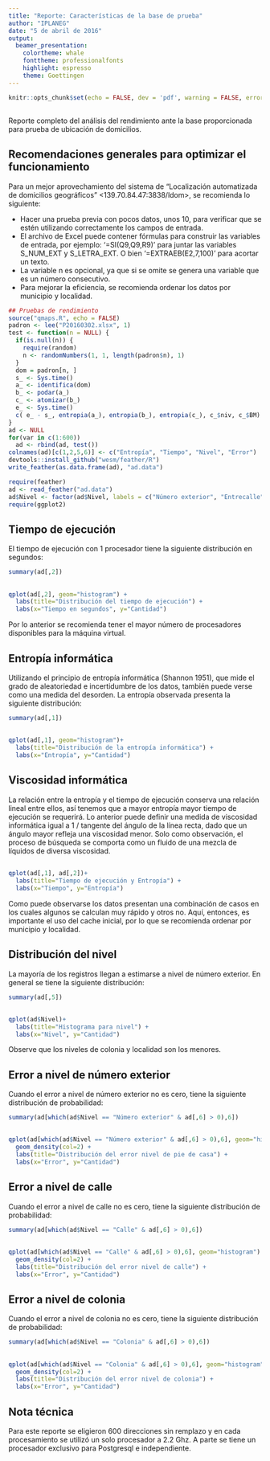 ```yaml
---
title: "Reporte: Características de la base de prueba"
author: "IPLANEG"
date: "5 de abril de 2016"
output: 
  beamer_presentation: 
    colortheme: whale
    fonttheme: professionalfonts
    highlight: espresso
    theme: Goettingen
---
```


```r
knitr::opts_chunk$set(echo = FALSE, dev = 'pdf', warning = FALSE, error = FALSE, message = FALSE, comment  = '')
```
##

Reporte completo del análisis del rendimiento ante la base proporcionada para prueba de ubicación de domicilios.

## Recomendaciones generales para optimizar el funcionamiento

Para un mejor aprovechamiento del sistema de "Localización automatizada de domicilios geográficos"  <139.70.84.47:3838/ldom>, se recomienda lo siguiente:

- Hacer una prueba previa con pocos datos, unos 10, para verificar que se estén utilizando correctamente los campos de entrada.
- El archivo de Excel puede contener fórmulas para construir las variables de entrada, por ejemplo: '=SI(Q9,Q9,R9)' para juntar las variables S_NUM_EXT y S_LETRA_EXT. O bien '=EXTRAEB(E2,7,100)' para acortar un texto.
- La variable n es opcional, ya que si se omite se genera una variable que es un número consecutivo.
- Para mejorar la eficiencia, se recomienda ordenar los datos por municipio y localidad.

```r
## Pruebas de rendimiento
source("qmaps.R", echo = FALSE)
padron <- lee("P20160302.xlsx", 1)
test <- function(n = NULL) {
  if(is.null(n)) {
    require(random)
    n <- randomNumbers(1, 1, length(padron$n), 1)
  }
  dom = padron[n, ]
  s_ <- Sys.time()
  a_ <- identifica(dom)
  b_ <- podar(a_)
  c_ <- atomizar(b_)
  e_ <- Sys.time()
  c( e_ - s_, entropia(a_), entropia(b_), entropia(c_), c_$niv, c_$BM)
}
ad <- NULL
for(var in c(1:600))
  ad <- rbind(ad, test())
colnames(ad)[c(1,2,5,6)] <- c("Entropía", "Tiempo", "Nivel", "Error")
devtools::install_github("wesm/feather/R")
write_feather(as.data.frame(ad), "ad.data")
```

```r
require(feather)
ad <- read_feather("ad.data")
ad$Nivel <- factor(ad$Nivel, labels = c("Número exterior", "Entrecalle", "Calle", "Colonia", "Localidad"))
require(ggplot2)
```

## Tiempo de ejecución

El tiempo de ejecución con 1 procesador tiene la siguiente distribución en segundos:
```r
summary(ad[,2])
```

##
```r
qplot(ad[,2], geom="histogram") +
  labs(title="Distribución del tiempo de ejecución") +
  labs(x="Tiempo en segundos", y="Cantidad")
```

Por lo anterior se recomienda tener el mayor número de procesadores disponibles para la máquina virtual.

## Entropía informática

Utilizando el principio de entropía informática (Shannon 1951),
que mide el grado de aleatoriedad e incertidumbre
de los datos, también puede verse como una medida del desorden.
La entropía observada presenta la siguiente distribución:

```r
summary(ad[,1])
```

##
```r
qplot(ad[,1], geom="histogram")+
  labs(title="Distribución de la entropía informática") +
  labs(x="Entropía", y="Cantidad")
```

## Viscosidad informática

La relación entre la entropía y el tiempo de ejecución conserva una relación lineal entre ellos, así tenemos que a mayor entropía mayor tiempo de ejecución se requerirá. Lo anterior puede definir una medida de viscosidad informática igual a 1 / tangente del ángulo de la línea recta, dado que un ángulo mayor refleja una viscosidad menor. Solo como observación, el proceso de búsqueda se comporta como un fluido de una mezcla de líquidos de diversa viscosidad.

##
```r
qplot(ad[,1], ad[,2])+
  labs(title="Tiempo de ejecución y Entropía") +
  labs(x="Tiempo", y="Entropía")
```

Como puede observarse los datos presentan una combinación de casos en los cuales algunos se calculan muy rápido y otros no. Aquí, entonces, es importante el uso del cache inicial, por lo que se recomienda ordenar por municipio y localidad.

## Distribución del nivel

La mayoría de los registros llegan a estimarse a nivel de número exterior. En general se tiene la siguiente distribución:
```r
summary(ad[,5])
```

##
```r
qplot(ad$Nivel)+ 
  labs(title="Histograma para nivel") +
  labs(x="Nivel", y="Cantidad")
```

Observe que los niveles de colonia y localidad son los menores.

## Error a nivel de número exterior

Cuando el error a nivel de número exterior no es cero, tiene la siguiente distribución de probabilidad:
```r
summary(ad[which(ad$Nivel == "Número exterior" & ad[,6] > 0),6])
```

##
```r
qplot(ad[which(ad$Nivel == "Número exterior" & ad[,6] > 0),6], geom="histogram")+
  geom_density(col=2) + 
  labs(title="Distribución del error nivel de pie de casa") +
  labs(x="Error", y="Cantidad")
```

## Error a nivel de calle

Cuando el error a nivel de calle no es cero, tiene la siguiente distribución de probabilidad:

```r
summary(ad[which(ad$Nivel == "Calle" & ad[,6] > 0),6])
```

##
```r
qplot(ad[which(ad$Nivel == "Calle" & ad[,6] > 0),6], geom="histogram") +
  geom_density(col=2) + 
  labs(title="Distribución del error nivel de calle") +
  labs(x="Error", y="Cantidad")
```

## Error a nivel de colonia

Cuando el error a nivel de colonia no es cero, tiene la siguiente distribución de probabilidad:
```r
summary(ad[which(ad$Nivel == "Colonia" & ad[,6] > 0),6])
```

##
```r
qplot(ad[which(ad$Nivel == "Colonia" & ad[,6] > 0),6], geom="histogram") +
  geom_density(col=2) + 
  labs(title="Distribución del error nivel de colonia") +
  labs(x="Error", y="Cantidad")
```

## Nota técnica

Para este reporte se eligieron 600 direcciones sin remplazo y en cada procesamiento se utilizó un solo procesador a 2.2 Ghz. A parte se tiene un procesador exclusivo para Postgresql e independiente.
